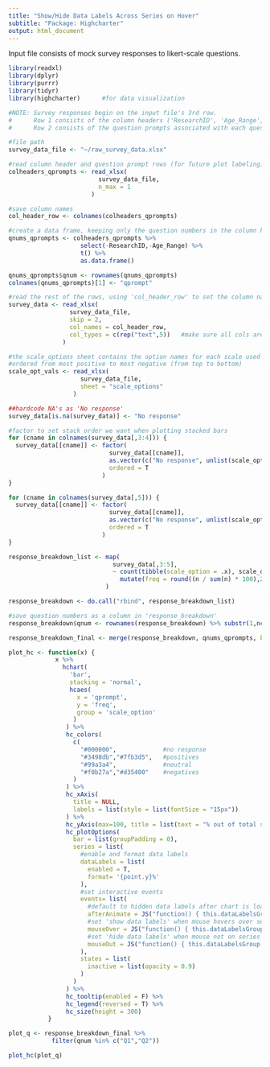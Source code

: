 ---
title: "Show/Hide Data Labels Across Series on Hover"
subtitle: "Package: Highcharter"
output: html_document
---

Input file consists of mock survey responses to likert-scale questions. 

```{r setup}
library(readxl)           
library(dplyr)            
library(purrr)            
library(tidyr)            
library(highcharter)      #for data visualization
```

```{r read in raw survey data}

#NOTE: Survey responses begin on the input file's 3rd row.
#      Row 1 consists of the column headers ('ResearchID', 'Age_Range', and 'Q1'-'Q3')
#      Row 2 consists of the question prompts associated with each question number ('Prompt 1'-'Prompt 3')

#file path
survey_data_file <- "~/raw_survey_data.xlsx"

#read column header and question prompt rows (for future plot labeling)
colheaders_qprompts <- read_xlsx(
                         survey_data_file,
                         n_max = 1
                       )

#save column names
col_header_row <- colnames(colheaders_qprompts)

#create a data frame, keeping only the question numbers in the column header row and their associated question prompts
qnums_qprompts <- colheaders_qprompts %>% 
                    select(-ResearchID,-Age_Range) %>% 
                    t() %>% 
                    as.data.frame()

qnums_qprompts$qnum <- rownames(qnums_qprompts)
colnames(qnums_qprompts)[1] <- "qprompt"

#read the rest of the rows, using 'col_header_row' to set the column names
survey_data <- read_xlsx(
                 survey_data_file,
                 skip = 2,
                 col_names = col_header_row,
                 col_types = c(rep("text",5))   #make sure all cols are read in as character types
               )      
```

```{r read in scale option data}
#the scale_options sheet contains the option names for each scale used in the survey 
#ordered from most positive to most negative (from top to bottom)
scale_opt_vals <- read_xlsx(
                    survey_data_file,
                    sheet = "scale_options"
                  )
```

```{r hardcode NAs}
##hardcode NA's as 'No response'
survey_data[is.na(survey_data)] <- "No response"
```

```{r factor scale option cols}
#factor to set stack order we want when plotting stacked bars
for (cname in colnames(survey_data[,3:4])) {
  survey_data[[cname]] <- factor(
                            survey_data[[cname]], 
                            as.vector(c("No response", unlist(scale_opt_vals[1:5,1]))),
                            ordered = T
                          )
}

for (cname in colnames(survey_data[,5])) {
  survey_data[[cname]] <- factor(
                            survey_data[[cname]], 
                            as.vector(c("No response", unlist(scale_opt_vals[6:10,1]))),
                            ordered = T
                          )
}
```

```{r get count & percentage per scale option per question prompt}
response_breakdown_list <- map(
                             survey_data[,3:5], 
                             ~ count(tibble(scale_option = .x), scale_option, .drop=F) %>% 
                               mutate(freq = round((n / sum(n) * 100),2))
                           )

response_breakdown <- do.call("rbind", response_breakdown_list)

#save question numbers as a column in 'response_breakdown'
response_breakdown$qnum <- rownames(response_breakdown) %>% substr(1,nchar(.)-2)
```

```{r merge question prompts to breakdown df}
response_breakdown_final <- merge(response_breakdown, qnums_qprompts, by = "qnum", all.x = T)
```

```{r hc function}
plot_hc <- function(x) { 
             x %>%
               hchart(
                 'bar',
                 stacking = 'normal',
                 hcaes(
                   x = 'qprompt',
                   y = 'freq',
                   group = 'scale_option'
                  )
                ) %>%
                hc_colors(
                  c(
                    "#000000",             #no response
                    "#3498db","#7fb3d5",   #positives
                    "#99a3a4",             #neutral
                    "#f0b27a","#d35400"    #negatives
                  )
                ) %>%
                hc_xAxis(
                  title = NULL,
                  labels = list(style = list(fontSize = "15px"))
                ) %>%
                hc_yAxis(max=100, title = list(text = "% out of total survey takers")) %>%
                hc_plotOptions(
                  bar = list(groupPadding = 0),
                  series = list(
                    #enable and format data labels
                    dataLabels = list(
                      enabled = T,
                      format= '{point.y}%'
                    ),
                    #set interactive events
                    events= list(
                      #default to hidden data labels after chart is loaded
                      afterAnimate = JS("function() { this.dataLabelsGroup.hide(); }"),
                      #set 'show data labels' when mouse hovers over series
                      mouseOver = JS("function() { this.dataLabelsGroup.show(); }"),
                      #set 'hide data labels' when mouse not on series
                      mouseOut = JS("function() { this.dataLabelsGroup.hide(); }")
                    ),
                    states = list(
                      inactive = list(opacity = 0.9)
                    )
                  )
                ) %>%
                hc_tooltip(enabled = F) %>%
                hc_legend(reversed = T) %>%
                hc_size(height = 300)
           }       
```

```{r}
plot_q <- response_breakdown_final %>% 
            filter(qnum %in% c("Q1","Q2")) 

plot_hc(plot_q)
```

